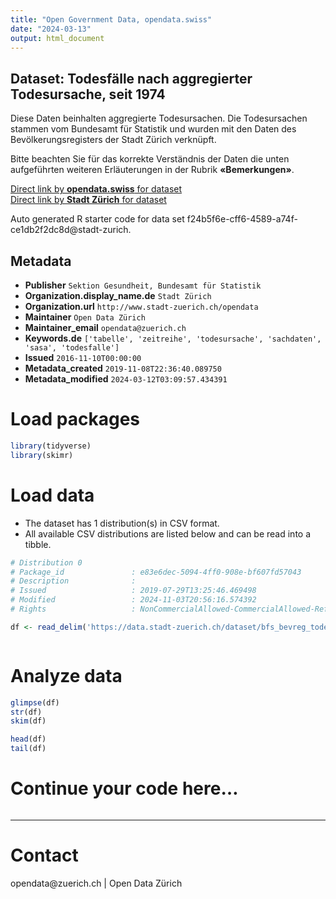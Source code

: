 ```yaml
---
title: "Open Government Data, opendata.swiss"
date: "2024-03-13"
output: html_document
---
```


## Dataset: Todesfälle nach aggregierter Todesursache, seit 1974

Diese Daten beinhalten aggregierte Todesursachen. Die Todesursachen stammen vom Bundesamt für Statistik und wurden mit den Daten des Bevölkerungsregisters der Stadt Zürich verknüpft.

Bitte beachten Sie für das korrekte Verständnis der Daten die unten aufgeführten weiteren Erläuterungen in der Rubrik **«Bemerkungen»**.


[Direct link by **opendata.swiss** for dataset](https://opendata.swiss/de/dataset/todesfalle-nach-aggregierter-todesursache-seit-19743)<br>
[Direct link by **Stadt Zürich** for dataset](https://data.stadt-zuerich.ch/dataset/bfs_bevreg_todesursache_seit1974_od3100)

Auto generated R starter code for data set f24b5f6e-cff6-4589-a74f-ce1db2f2dc8d@stadt-zurich.

## Metadata

- **Publisher** `Sektion Gesundheit, Bundesamt für Statistik`
- **Organization.display_name.de** `Stadt Zürich`
- **Organization.url** `http://www.stadt-zuerich.ch/opendata`
- **Maintainer** `Open Data Zürich`
- **Maintainer_email** `opendata@zuerich.ch`
- **Keywords.de** `['tabelle', 'zeitreihe', 'todesursache', 'sachdaten', 'sasa', 'todesfalle']`
- **Issued** `2016-11-10T00:00:00`
- **Metadata_created** `2019-11-08T22:36:40.089750`
- **Metadata_modified** `2024-03-12T03:09:57.434391`


# Load packages

```r

library(tidyverse)
library(skimr)

```

# Load data

-   The dataset has 1 distribution(s) in CSV format.
-   All available CSV distributions are listed below and can be read into a tibble.

```r

# Distribution 0
# Package_id               : e83e6dec-5094-4ff0-908e-bf607fd57043
# Description              : 
# Issued                   : 2019-07-29T13:25:46.469498
# Modified                 : 2024-11-03T20:56:16.574392
# Rights                   : NonCommercialAllowed-CommercialAllowed-ReferenceNotRequired

df <- read_delim('https://data.stadt-zuerich.ch/dataset/bfs_bevreg_todesursache_seit1974_od3100/download/BEV310OD3100.csv')



```

# Analyze data

```r

glimpse(df)
str(df)
skim(df)

head(df)
tail(df)

```

# Continue your code here...

```r

```

------------------------------------------------------------------------

# Contact

opendata@zuerich.ch | Open Data Zürich
